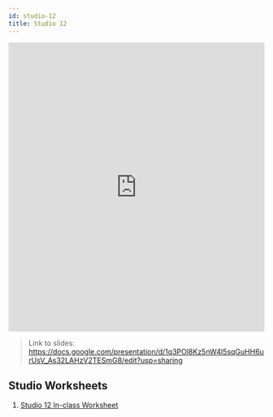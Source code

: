 ```yaml
---
id: studio-12
title: Studio 12
---
```


<iframe src="https://docs.google.com/presentation/d/e/2PACX-1vQJiYVbI6Jf-0Mmt1FQCG0rI5ETa-QUEiGW5SsojnMJpjwoGsRAetlYM5O93GFbKDWz0unFHpb5Mhr1/embed?start=false&loop=false&delayms=3000" frameborder="0" width="100%" height="569" allowfullscreen="true" mozallowfullscreen="true" webkitallowfullscreen="true"></iframe>

> Link to slides: https://docs.google.com/presentation/d/1q3POl8Kz5nW4I5sqGuHH6urUsV_As32LAHzV2TESmG8/edit?usp=sharing

## Studio Worksheets

1. [Studio 12 In-class Worksheet](https://drive.google.com/drive/folders/1EgQHJ2ln5NyLcqaz9PLdqq197BH4UC7b?usp=sharing)